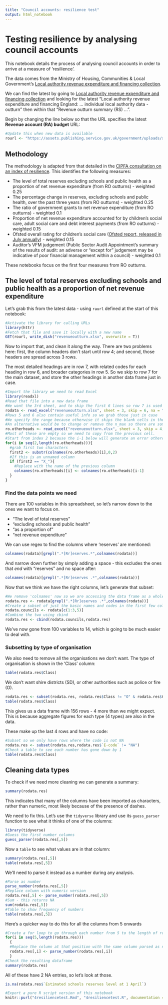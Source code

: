 ```yaml
---
title: "Council accounts: resilience test"
output: html_notebook
---
```


# Testing resilience by analysing council accounts

This notebook details the process of analysing council accounts in order to arrive at a measure of 'resilience'.

The data comes from the Ministry of Housing, Communities & Local Government's [Local authority revenue expenditure and financing collection](https://www.gov.uk/government/collections/local-authority-revenue-expenditure-and-financing#2018-to-2019). 

We can find the latest by going to [Local authority revenue expenditure and financing collection](https://www.gov.uk/government/collections/local-authority-revenue-expenditure-and-financing#2018-to-2019) and looking for the latest "Local authority revenue expenditure and financing England: ... individual local authority data - outturn" then within that "Revenue outturn summary (RS) ...".

Begin by changing the line below so that the URL specifies the latest **Revenue account (RA) budget** URL:

```r
#Update this when new data is available
rourl <- "https://assets.publishing.service.gov.uk/government/uploads/system/uploads/attachment_data/file/740771/RS_2017-18_data_by_LA.xlsx"
```


## Methodology

The methodology is adapted from that detailed in the [CIPFA consultation on an index of resilience](https://www.cipfa.org/policy-and-guidance/consultations/consultation-on-cipfa-index-of-resilience-for-english-councils). This identifies the following measures:

* The level of total reserves excluding schools and public health as a proportion of net revenue expenditure (from RO outturns) - weighted 0.25
* The percentage change in reserves, excluding schools and public health, over the past three years (from RO outturns) - weighted 0.25
* The ratio of government grants to net revenue expenditure (from RO outturns)  - weighted 0.1
* Proportion of net revenue expenditure accounted for by children’s social care, adult social care and debt interest payments (from RO outturns) - weighted 0.15
* Ofsted overall rating for children’s social care ([Ofsted report, released in July annually](https://www.gov.uk/government/statistics/childrens-social-care-data-in-england-2018)) - weighted 0.15
* Auditor’s VFM judgement (Public Sector Audit Appointment’s summary of the results of audit: an adverse or “except for” judgement may be indicative of poor financial management within a council) - weighted 0.1

These notebooks focus on the first four measures from RO outturns.

## The level of total reserves excluding schools and public health as a proportion of net revenue expenditure

Let's grab this from the latest data - using `raurl` defined at the start of this notebook:


```r
#Activate the library for calling URLs
library(httr)
#Fetch that file and save it locally with a new name
GET(rourl, write_disk("revenueoutturn.xlsx", overwrite = T))
```

Now to import that, and clean it along the way. There are two problems here: first, the column headers don't start until row 4; and second, those headers are spread across 3 rows.

The most detailed headings are in row 7, with related codes for each heading in row 6, and broader categories in row 5. So we skip to row 7 for the main dataset, and store the other headings in another data frame just in case.

```r
#Import the library we need to read Excel
library(readxl)
#Read that file into a new data frame
#We want the 3rd sheet, and to skip the first 6 lines so row 7 is used for headers
rodata <- read_excel("revenueoutturn.xlsx", sheet = 3, skip = 6, na = "c('-','')")
#Rows 5 and 6 also contain useful info so we grab those just in case
#We specify the range because otherwise it skips the blank cells in the first 5 columns
#An alternative would be to change or remove the n_max so there are some full cells in those first 5 cols
ro.otherheads <- read_excel("revenueoutturn.xlsx", sheet = 3, skip = 4, n_max = 1, range = "A5:IR6")
#Most of these are empty so we need to copy from the previous cell.
#Start from index 2 because the i-1 below will generate an error otherwise
for(i in seq(2,length(ro.otherheads))){
  #grab first two characters
  first2 <- substr(colnames(ro.otherheads)[i],0,2)
  #If this is an unnamed column
  if (first2 == "X_"){
    #Replace with the name of the previous column
    colnames(ro.otherheads)[i] <- colnames(ro.otherheads)[i-1]
  }
}
```


### Find the data points we need

There are 100 variables in this spreadsheet, so let's narrow down to the ones we want to focus on.

* "The level of total reserves" 
* "excluding schools and public health" 
* "as a proportion of"
* "net revenue expenditure"

We can use regex to find the columns where 'reserves' are mentioned:

```r
colnames(rodata)[grepl(".*[Rr]eserves.*",colnames(rodata))]
```

And narrow down further by simply adding a space - this excludes the ones that *end* with "reserves" and no space after:

```r
colnames(rodata)[grepl(".*[Rr]eserves .*",colnames(rodata))]
```

Now that we think we have the right columns, let's generate that subset:

```r
#We remove 'colnames' now so we are accessing the data frame as a whole
rodata.res <- rodata[grepl(".*[Rr]eserves .*",colnames(rodata))]
#Create a subset of just the basic names and codes in the first few columns - we'll probably need this again so useful to save as a separate data frame
rodata.councils <- rodata[c(1:3,5)]
#Combine the two using cbind
rodata.res <- cbind(rodata.councils,rodata.res)
```

We've now gone from 100 variables to 14, which is going to be much easier to deal with.

### Subsetting by type of organisation

We also need to remove all the organisations we don't want. The type of organisation is shown in the 'Class' column:

```r
table(rodata.res$Class)
```

We don't want shire districts (SD), or other authorities such as police or fire (O). 

```r
rodata.res <- subset(rodata.res, rodata.res$Class != "O" & rodata.res$Class != "SD")
table(rodata.res$Class)
```

This gives us a data frame with 156 rows - 4 more than we might expect. This is because aggregate figures for each type (4 types) are also in the data. 

These make up the last 4 rows and have no code:

```r
#Subset so we only have rows where the code is not NA
rodata.res <- subset(rodata.res,rodata.res$`E-code` != "NA")
#Check a table to see each number has gone down by 1
table(rodata.res$Class)
```



## Cleaning data types

To check if we need more cleaning we can generate a summary:

```r
summary(rodata.res)
```

This indicates that many of the columns have been imported as characters, rather than numeric, most likely because of the presence of dashes.

We need to fix this. Let's use the `tidyverse` library and use its `guess_parser` function to see what it thinks of one of the columns:

```r
library(tidyverse)
#Guess the first number columns
guess_parser(rodata.res[,5])
```

Now a `table` to see what values are in that column:

```r
summary(rodata.res[,5])
table(rodata.res[,5])
```

We'll need to parse it instead as a number during any analysis.

```r
#Parse as number
parse_number(rodata.res[,5])
#Replace column with numeric version
rodata.res[,5] <- parse_number(rodata.res[,5])
#Sum - this returns NA
sum(rodata.res[,5])
#Table to show frequency of numbers
table(rodata.res[,5])
```

Here's a quicker way to do this for all the columns from 5 onwards

```r
#Create a for loop to go through each number from 5 to the length of rodata.res
for(i in seq(5,length(rodata.res)))
  {
  #Replace the column at that position with the same column parsed as numbers
  rodata.res[,i] <- parse_number(rodata.res[,i])
  }
#Check the resulting dataframe
summary(rodata.res)
```

All of these have 2 NA entries, so let's look at those.

```r
is.na(rodata.res$`Estimated schools reserves level at 1 April`)
```

```r
#Export a pure R script version of this notebook
knitr::purl("4resiliencetest.Rmd", "4resiliencetest.R", documentation = 2)
```